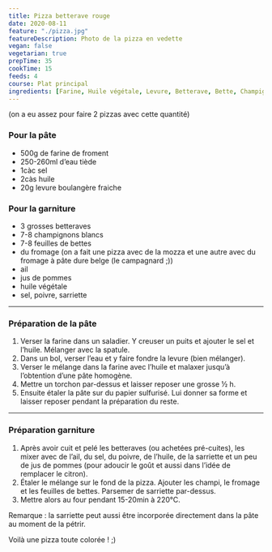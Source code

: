 ```yaml
---
title: Pizza betterave rouge
date: 2020-08-11
feature: "./pizza.jpg"
featureDescription: Photo de la pizza en vedette
vegan: false
vegetarian: true
prepTime: 35
cookTime: 15
feeds: 4
course: Plat principal
ingredients: [Farine, Huile végétale, Levure, Betterave, Bette, Champignon, Fromage, Ail, Pomme, Sarriette]
---
```


<Ingredients>

(on a eu assez pour faire 2 pizzas avec cette quantité)

### Pour la pâte

- 500g de <Link to="/ingredients/farine">farine</Link> de froment
- 250-260ml d’eau tiède
- 1càc sel
- 2càs <Link to="/ingredients/huile-vegetale">huile</Link>
- 20g <Link to="/ingredients/levure">levure</Link> boulangère fraiche

### Pour la garniture

- 3 grosses <Link to="/ingredients/betterave">betteraves</Link>
- 7-8 <Link to="/ingredients/champignon">champignons blancs</Link>
- 7-8 feuilles de <Link to="/ingredients/bette">bettes</Link>
- du <Link to="/ingredients/fromage">fromage</Link> (on a fait une pizza avec de la mozza et une autre avec du fromage à pâte dure belge (le campagnard ;))
- <Link to="/ingredients/ail">ail</Link>
- jus de <Link to="/ingredients/pomme">pommes</Link>
- <Link to="/ingredients/huile-vegetale">huile végétale</Link>
- sel, poivre, sarriette

</Ingredients>

---

### Préparation de la pâte

1. Verser la farine dans un saladier. Y creuser un puits et ajouter le sel et l’huile. Mélanger avec la spatule.
2. Dans un bol, verser l’eau et y faire fondre la levure (bien mélanger).
3. Verser le mélange dans la farine avec l’huile et malaxer jusqu’à l’obtention d’une pâte homogène.
4. Mettre un torchon par-dessus et laisser reposer une grosse ½ h.
5. Ensuite étaler la pâte sur du papier sulfurisé. Lui donner sa forme et laisser reposer pendant la préparation du reste.

---

### Préparation garniture

1. Après avoir cuit et pelé les betteraves (ou achetées pré-cuites), les mixer
avec de l’ail, du sel, du poivre, de l’huile, de la sarriette et un peu
de jus de pommes (pour adoucir le goût et aussi dans l’idée de remplacer le citron).
2. Étaler le mélange sur le fond de la pizza. Ajouter les champi, le fromage et
les feuilles de bettes. Parsemer de sarriette par-dessus.
3. Mettre alors au four pendant 15-20min à 220°C.

Remarque : la sarriette peut aussi être incorporée directement dans la pâte au moment de la pétrir.

Voilà une pizza toute colorée ! ;)
